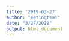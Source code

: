 ```yaml
---
title: '2019-03-27'
author: "eatingtsai"
date: "3/27/2019"
output: html_document
---
```


```r

```

